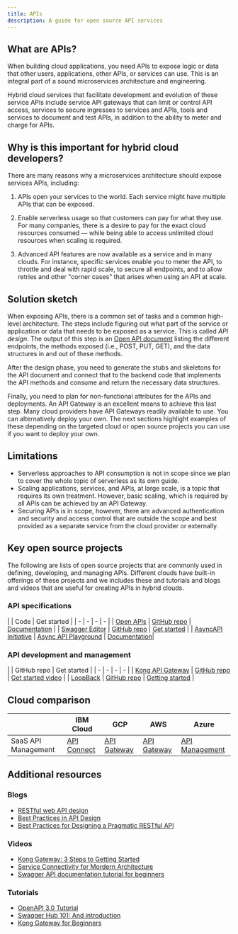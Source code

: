 ```yaml
---
title: APIs
description: A guide for open source API services
---
```


## What are APIs?

When building cloud applications, you need APIs to expose logic or data that other users, applications, other APIs, or services can use. This is an integral part of a sound microservices architecture and engineering.

Hybrid cloud services that facilitate development and evolution of these service APIs include service API gateways that can limit or control API access, services to secure ingresses to services and APIs, tools and services to document and test APIs, in addition to the ability to meter and charge for APIs.

## Why is this important for hybrid cloud developers?

There are many reasons why a microservices architecture should expose services APIs, including:

1. APIs open your services to the world. Each service might have multiple APIs that can be exposed.

2. Enable serverless usage so that customers can pay for what they use. For many companies, there is a desire to pay for the exact cloud resources consumed — while being able to access unlimited cloud resources when scaling is required.

3. Advanced API features are now available as a service and in many clouds. For instance, specific services enable you to meter the API, to throttle and deal with rapid scale, to secure all endpoints, and to allow retries and other "corner cases" that arises when using an API at scale.

## Solution sketch

When exposing APIs, there is a common set of tasks and a common high-level architecture. The steps include figuring out what part of the service or application or data that needs to be exposed as a service. This is called *API design*. The output of this step is an [Open API document](https://swagger.io/specification/) listing the different endpoints, the methods exposed (i.e., POST, PUT, GET), and the data structures in and out of these methods.

After the design phase, you need to generate the stubs and skeletons for the API document and connect that to the backend code that implements the API methods and consume and return the necessary data structures.

Finally, you need to plan for non-functional attributes for the APIs and deployments. An API Gateway is an excellent means to achieve this last step. Many cloud providers have API Gateways readily available to use. You can alternatively deploy your own. The next sections highlight examples of these depending on the targeted cloud or open source projects you can use if you want to deploy your own.

## Limitations

* Serverless approaches to API consumption is not in scope since we plan to cover the whole topic of serverless as its own guide.
* Scaling applications, services, and APIs, at large scale, is a topic that requires its own treatment. However, basic scaling, which is required by all APIs can be achieved by an API Gateway.
* Securing APIs is in scope, however, there are advanced authentication and security and access control that are outside the scope and best provided as a separate service from the cloud provider or externally.

## Key open source projects

The following are lists of open source projects that are commonly used in defining, developing, and managing APIs. Different clouds have built-in offerings of these projects and we includes these and tutorials and blogs and videos that are useful for creating APIs in hybrid clouds.

### API specifications

|   | Code | Get started |
| - | - | - | - |
| [Open APIs](https://www.openapis.org) | [GitHub repo](https://github.com/OAI/OpenAPI-Specification) | [Documentation](https://oai.github.io/Documentation) |
| [Swagger Editor](https://swagger.io/tools/swagger-editor/) | [GitHub repo](https://github.com/swagger-api/swagger-editor) | [Get started](https://editor.swagger.io/) |
| [AsyncAPI Initiative](https://www.asyncapi.com/) | [Async API Playground](https://playground.asyncapi.io/) | [Documentation](https://www.asyncapi.com/docs/getting-started)|

### API development and management

|   | GitHub repo | Get started |
| - | - | - | - |
| [Kong API Gateway](https://konghq.com/)  | [GitHub repo](https://github.com/Kong/kong) | [Get started video](https://konghq.com/videos/kong-gateway-for-beginners) |
| [LoopBack](https://loopback.io/) | [GitHub repo](https://github.com/loopbackio/loopback-next) | [Getting started](https://loopback.io/getting-started.html) |

## Cloud comparison

|  | IBM Cloud | GCP | AWS | Azure |
| - | - | - | - | - |
| SaaS API Management | [API Connect](https://www.ibm.com/cloud/api-connect) | [API Gateway](https://cloud.google.com/api-gateway/) | [API Gateway](https://aws.amazon.com/api-gateway/) | [API Management](https://azure.microsoft.com/en-us/services/api-management) |

## Additional resources

### Blogs

* [RESTful web API design](https://docs.microsoft.com/en-us/azure/architecture/best-practices/api-design)
* [Best Practices in API Design](https://swagger.io/resources/articles/best-practices-in-api-design/)
* [Best Practices for Designing a Pragmatic RESTful API](https://www.vinaysahni.com/best-practices-for-a-pragmatic-restful-api)

### Videos

* [Kong Gateway: 3 Steps to Getting Started](https://youtu.be/F-YphLgKuz4)
* [Service Connectivity for Mordern Architecture](https://youtu.be/kGZyAEVioWg)
* [Swagger API documentation tutorial for beginners](https://youtu.be/7MS1Z_1c5CU)

### Tutorials

* [OpenAPI 3.0 Tutorial](https://support.smartbear.com/swaggerhub/docs/tutorials/openapi-3-tutorial.html)
* [Swagger Hub 101: And introduction](https://swagger.io/blog/api-development/swaggerhub-101-ondemand-tutorial/)
* [Kong Gateway for Beginners](https://konghq.com/videos/kong-gateway-for-beginners/)
